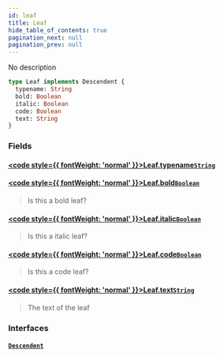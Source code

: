 ```yaml
---
id: leaf
title: Leaf
hide_table_of_contents: true
pagination_next: null
pagination_prev: null
---
```








No description

```graphql
type Leaf implements Descendent {
  typename: String
  bold: Boolean
  italic: Boolean
  code: Boolean
  text: String
}
```


### Fields

#### [<code style={{ fontWeight: 'normal' }}>Leaf.<b>typename</b></code>](#)<Bullet />[`String`](/docs/schemas/mikro/scalars/string) <Badge class="secondary" text="scalar"/>
> 
> 

#### [<code style={{ fontWeight: 'normal' }}>Leaf.<b>bold</b></code>](#)<Bullet />[`Boolean`](/docs/schemas/mikro/scalars/boolean) <Badge class="secondary" text="scalar"/>
> Is this a bold leaf?
> 

#### [<code style={{ fontWeight: 'normal' }}>Leaf.<b>italic</b></code>](#)<Bullet />[`Boolean`](/docs/schemas/mikro/scalars/boolean) <Badge class="secondary" text="scalar"/>
> Is this a italic leaf?
> 

#### [<code style={{ fontWeight: 'normal' }}>Leaf.<b>code</b></code>](#)<Bullet />[`Boolean`](/docs/schemas/mikro/scalars/boolean) <Badge class="secondary" text="scalar"/>
> Is this a code leaf?
> 

#### [<code style={{ fontWeight: 'normal' }}>Leaf.<b>text</b></code>](#)<Bullet />[`String`](/docs/schemas/mikro/scalars/string) <Badge class="secondary" text="scalar"/>
> The text of the leaf
> 

### Interfaces

#### [`Descendent`](/docs/schemas/mikro/interfaces/descendent) <Badge class="secondary" text="interface"/>
> 
> 





